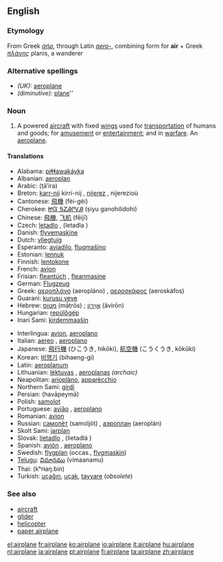 ==English==

===Etymology===
From Greek ''[[ἀήρ]]'', through Latin ''[[aero-]]'', combining form for '''air''' + Greek ''[[πλάνης]]'' planis, a wanderer

===Alternative spellings===
*''(UK):'' [[aeroplane]]
*''(diminutive):'' [[plane]]''

===Noun===
{{en-noun-reg}}

# {{US}} A powered [[aircraft]] with fixed [[wing]]s used for [[transportation]] of humans and goods; for [[amusement]] or [[entertainment]]; and in [[warfare]].  An [[aeroplane]].

====Translations====
{{top}}
*Alabama: [[piɬɬawakáyka]]
*Albanian: [[aeroplan]]
*Arabic: {{ARchar|[[طائرة]]}} (ṭā’ira) {{f}}
*Breton: [[karr-nij]] {{m}} kirri-nij {{p}}, [[nijerez]] {{f}}, nijerezioù {{p}}
*Cantonese: [[飛機]] (fèi-gèi)
*Cherokee: [[ᏥᏳ ᎦᏃᎯᎵᏙᎯ]] (ṣiyu ganohilidohi)
*Chinese: [[飛機]], [[飞机]] (fēijī)
*Czech: [[letadlo]] {{n}}, (letadla {{p}})
*Danish: [[flyvemaskine]]
*Dutch: [[vliegtuig]] {{n}}
*Esperanto: [[aviadilo]], [[flugmaŝino]]
*Estonian: [[lennuk]]
*Finnish: [[lentokone]]
*French: [[avion]] {{m}}
*Frisian: [[fleantúch]] {{n}}, [[fleanmasine]]
*German: [[Flugzeug]] {{n}}
*Greek: [[αεροπλάνο]] (aeropláno) {{n}}, [[αεροσκάφος]] (aeroskáfos) {{n}}
*Guarani: [[kurusu veve]]
*Hebrew: [[מטוס|מָטוֹס]] (mǡṭrōs) {{m}}; [[אוירון|אֲוִירוֹן]] (ăvirōn) {{m}}
*Hungarian: [[repülőgép]]
*Inari Sami: [[kirdemmaašin]]
{{mid}}
*Interlingua: [[avion]], [[aeroplano]]
*Italian: [[aereo]] {{m}}, [[aeroplano]] {{m}}
*Japanese: [[飛行機]] (ひこうき, hikōki), [[航空機]] (こうくうき, kōkūki)
*Korean: [[비행기]] (bihaeng-gi)
*Latin: [[aeroplanum]]
*Lithuanian: [[lėktuvas]] {{m}}, [[aeroplanas]] {{m}} ''(archaic)''
*Neapolitan: [[arioplàno]], [[apparècchio]]
*Northern Sami: [[girdi]]
*Persian: {{FAchar|[[هواپيما|هَواپَيما]]}} (havāpeymā)
*Polish: [[samolot]] {{m}}
*Portuguese: [[avião]] {{m}}, [[aeroplano]] {{m}}
*Romanian: [[avion]] {{m}}
*Russian: [[самолёт]] (samoljót) {{m}}, [[аэроплан]] (aeroplán) {{m}}
*Skolt Sami: [[jarplan]]
*Slovak: [[lietadlo]] {{n}}, (lietadlá {{p}})
*Spanish: [[avión]] {{m}}, [[aeroplano]] {{m}}
*Swedish: [[flygplan]] (occas., [[flygmaskin]])
*[[Telugu]]: [[విమానము]] (vimaanamu)
*Thai: {{THchar|[[เครื่องบิน]]}} (kʰrɨaŋ.bin)
*Turkish: [[uçağın]], [[uçak]], [[tayyare]] (''obsolete'')
{{bottom}}

===See also===
*[[aircraft]]
*[[glider]]
*[[helicopter]]
*[[paper airplane]]

[[el:airplane]]
[[fr:airplane]]
[[ko:airplane]]
[[io:airplane]]
[[it:airplane]]
[[hu:airplane]]
[[nl:airplane]]
[[ja:airplane]]
[[pt:airplane]]
[[fi:airplane]]
[[ta:airplane]]
[[zh:airplane]]